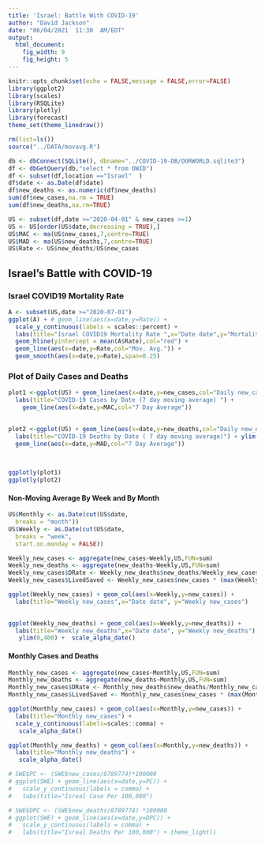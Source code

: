 ---
title: 'Israel: Battle With COVID-19'
author: "David Jackson"
date: "06/04/2021  11:30  AM/EDT"
output: 
  html_document: 
    fig_width: 9
    fig_height: 5
---

```{r setup, include=FALSE}
knitr::opts_chunk$set(echo = FALSE,message = FALSE,error=FALSE)
library(ggplot2)
library(scales)
library(RSQLite)
library(plotly)
library(forecast)
theme_set(theme_linedraw())

```
```{r}
rm(list=ls())
source("../DATA/movavg.R")

db <- dbConnect(SQLite(), dbname="../COVID-19-DB/OURWORLD.sqlite3")
df <- dbGetQuery(db,"select * from OWID")
df <- subset(df,location =="Israel"  )
df$date <- as.Date(df$date)
df$new_deaths <- as.numeric(df$new_deaths)
sum(df$new_cases,na.rm = TRUE)
sum(df$new_deaths,na.rm=TRUE)

```
```{r}
US <- subset(df,date >="2020-04-01" & new_cases >=1)
US <- US[order(US$date,decreasing = TRUE),]
US$MAC <- ma(US$new_cases,7,centre=TRUE)
US$MAD <- ma(US$new_deaths,7,centre=TRUE)
US$Rate <- US$new_deaths/US$new_cases
```

## Israel's Battle with COVID-19


### Israel COVID19 Mortality Rate

```{r}
A <- subset(US,date >="2020-07-01")
ggplot(A) + # geom_line(aes(x=date,y=Rate)) +
  scale_y_continuous(labels = scales::percent) +
  labs(title="Israel COVID19 Mortality Rate ",x="Date date",y="Mortality Rate") +
  geom_hline(yintercept = mean(A$Rate),col="red") +
  geom_line(aes(x=date,y=Rate,col="Mov. Avg.")) +
  geom_smooth(aes(x=date,y=Rate),span=0.25)

```

### Plot of Daily Cases and Deaths

```{r}
plot1 <-ggplot(US) + geom_line(aes(x=date,y=new_cases,col="Daily new_cases")) +
  labs(title="COVID-19 Cases by Date (7 day moving average) ") +
    geom_line(aes(x=date,y=MAC,col="7 Day Average")) 
   

plot2 <-ggplot(US) + geom_line(aes(x=date,y=new_deaths,col="Daily new_deaths")) +
  labs(title="COVID-19 Deaths by Date ( 7 day moving average)") + ylim(0,100) +
  geom_line(aes(x=date,y=MAD,col="7 Day Average")) 
   
  

ggplotly(plot1)
ggplotly(plot2)

```

#### Non-Moving Average By Week and By Month

```{r}
US$Monthly <- as.Date(cut(US$date,
  breaks = "month"))
US$Weekly <- as.Date(cut(US$date,
  breaks = "week",
  start.on.monday = FALSE))

```
```{r}
Weekly_new_cases <- aggregate(new_cases~Weekly,US,FUN=sum)
Weekly_new_deaths <- aggregate(new_deaths~Weekly,US,FUN=sum)
Weekly_new_cases$DRate <- Weekly_new_deaths$new_deaths/Weekly_new_cases$new_cases
Weekly_new_cases$LivedSaved <- Weekly_new_cases$new_cases * (max(Weekly_new_cases$DRate) - Weekly_new_cases$DRate) 

```
```{r}
ggplot(Weekly_new_cases) + geom_col(aes(x=Weekly,y=new_cases)) + 
  labs(title="Weekly new_cases",x="Date date", y="Weekly new_cases") 
   

ggplot(Weekly_new_deaths) + geom_col(aes(x=Weekly,y=new_deaths)) + 
  labs(title="Weekly new_deaths",x="Date date", y="Weekly new_deaths") +
   ylim(0,400) +  scale_alpha_date()
``` 


#### Monthly Cases and Deaths

```{r}

Monthly_new_cases <- aggregate(new_cases~Monthly,US,FUN=sum)
Monthly_new_deaths <- aggregate(new_deaths~Monthly,US,FUN=sum)
Monthly_new_cases$DRate <- Monthly_new_deaths$new_deaths/Monthly_new_cases$new_cases
Monthly_new_cases$LivedSaved <- Monthly_new_cases$new_cases * (max(Monthly_new_cases$DRate) - Monthly_new_cases$DRate) * 100
```
```{r}
ggplot(Monthly_new_cases) + geom_col(aes(x=Monthly,y=new_cases)) +
  labs(title="Monthly new_cases") +
  scale_y_continuous(labels=scales::comma) +
   scale_alpha_date()

ggplot(Monthly_new_deaths) + geom_col(aes(x=Monthly,y=new_deaths)) +
  labs(title="Monthly new_deaths") +
   scale_alpha_date()
```
```{r}
# SWE$PC <- (SWE$new_cases/8789774)*100000
# ggplot(SWE) + geom_line(aes(x=date,y=PC)) +
#   scale_y_continuous(labels = comma) +
#   labs(title="Isreal Case Per 100,000")
```
```{r}
# SWE$DPC <- (SWE$new_deaths/8789774) *100000
# ggplot(SWE) + geom_line(aes(x=date,y=DPC)) +
#   scale_y_continuous(labels = comma) +
#   labs(title="Isreal Deaths Per 100,000") + theme_light()
```



